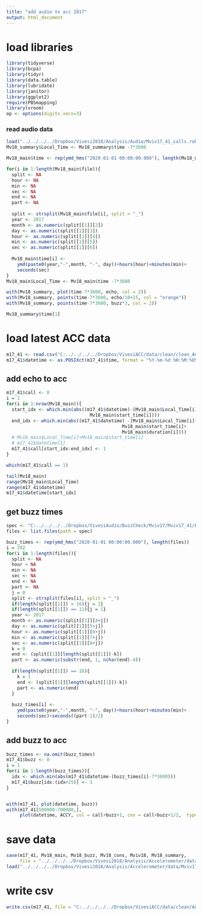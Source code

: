 ```yaml
---
title: "add audio to acc 2017"
output: html_document
---
```


# load libraries
```r
library(tidyverse)
library(bcpa)
library(tidyr)
library(data.table)
library(lubridate)
library(janitor)
library(ggplot2)
require(PBSmapping)
library(vroom)
op <- options(digits.secs=3)
```

### read audio data
```r
load("../../../../Dropbox/Vivesi2018/Analysis/Audio/Mviv17_41_calls.robj")
Mv18_summary$Local_Time <- Mv18_summary$time -7*3600

Mv18_main$time <- rep(ymd_hms("2020-01-01 00:00:00.000"), length(Mv18_main$file))

for(i in 1:length(Mv18_main$file)){
  split <- NA
  hour <- NA 
  min <- NA
  sec <- NA
  end <- NA
  part <- NA
  
  split <- strsplit(Mv18_main$file[i], split = "_")
  year <- 2017
  month <- as.numeric(split[[1]][2])
  day <- as.numeric(split[[1]][3])
  hour <- as.numeric(split[[1]][4])
  min <- as.numeric(split[[1]][5])
  sec <- as.numeric(split[[1]][6])
  
  Mv18_main$time[i] <- 
    ymd(paste0(year,"-",month, "-", day))+hours(hour)+minutes(min)+
    seconds(sec)
}
Mv18_main$Local_Time <- Mv18_main$time -7*3600

with(Mv18_summary, plot(time-7*3600, echo, col = 2))
with(Mv18_summary, points(time-7*3600, echo/10+15, col = "orange"))
with(Mv18_summary, points(time-7*3600, buzz*3, col = 2))

Mv18_summary$time[1]
```


# load latest ACC data
```r
m17_41 <- read.csv("C:../../../../Dropbox/VivesiACC/data/clean/clean_ACC_Mviv17_41.csv")
m17_41$datetime <- as.POSIXct(m17_41$time, format = "%Y-%m-%d %H:%M:%OS", tz = "UTC")

```

## add echo to acc
```r
m17_41$call <- 0
i = 1
for(i in 1:nrow(Mv18_main)){
  start_idx <- which.min(abs((m17_41$datetime)-(Mv18_main$Local_Time[i]+
                               Mv18_main$start_time[i])))
  end_idx <- which.min(abs((m17_41$datetime) -(Mv18_main$Local_Time[i]+
                                           Mv18_main$start_time[i]+
                                           Mv18_main$duration[i])))
  # Mv18_main$Local_Time[i]+Mv18_main$start_time[i]
  # m17_41$datetime[1]
  m17_41$call[start_idx:end_idx] <- 1
}

which(m17_41$call == 1)

tail(Mv18_main)
range(Mv18_main$Local_Time)
range(m17_41$datetime)
m17_41$datetime[start_idx]
```

## get buzz times
```r
spec <- "C:../../../../Dropbox/VivesiAudio/BuzzCheck/Mviv17/Mviv17_41/Buzz/"
files <- list.files(path = spec)

buzz_times <- rep(ymd_hms("2020-01-01 00:00:00.000"), length(files))
i = 292     
for(i in 1:length(files)){
  split <- NA
  hour < NA 
  min <- NA
  sec <- NA
  end <- NA
  part <- NA
  j = 0
  split <- strsplit(files[i], split = "_")
  if(length(split[[1]]) > 16){j = 1}
  if(length(split[[1]]) == 11){j = 1}
  year <- 2017
  month <- as.numeric(split[[1]][4+j])
  day <- as.numeric(split[[1]][5+j])
  hour <- as.numeric(split[[1]][6+j])
  min <- as.numeric(split[[1]][7+j])
  sec <- as.numeric(split[[1]][8+j])
  k = 0
  end <- (split[[1]][length(split[[1]])-k])
  part <- as.numeric(substr(end, 1, nchar(end)-4))
  
  if(length(split[[1]]) == 18){
    k = 1
    end <- (split[[1]][length(split[[1]])-k])
    part <- as.numeric(end)
  }
  
  buzz_times[i] <- 
    ymd(paste0(year,"-",month, "-", day))+hours(hour)+minutes(min)+
    seconds(sec)+seconds((part-1)/2)
}
```

## add buzz to acc
```r
buzz_times <- na.omit(buzz_times)
m17_41$buzz <- 0
i = 1
for(i in 1:length(buzz_times)){
  idx <- which.min(abs(m17_41$datetime-(buzz_times[i]-7*3600)))
  m17_41$buzz[idx:(idx+25)] <- 1
}


with(m17_41, plot(datetime, buzz))
with(m17_41[500000:700000,], 
     plot(datetime, ACCY, col = call+buzz+1, cex = call+buzz+1/2,  type = "o", pch = 16))

```

# save data
```r
save(m17_41, Mv18_main, Mv18_buzz, Mv18_cons, Mviv18, Mv18_summary, 
     file = "../../../../Dropbox/Vivesi2018/Analysis/Accelerometer/data/Mviv17_41_complete.robj")
load("../../../../Dropbox/Vivesi2018/Analysis/Accelerometer/data/Mviv17_41_complete.robj")

```

# write csv
```r
write.csv(m17_41, file = "C:../../../../Dropbox/VivesiACC/data/clean/Audio/Mviv17_41_ACC_Call.csv")
```

